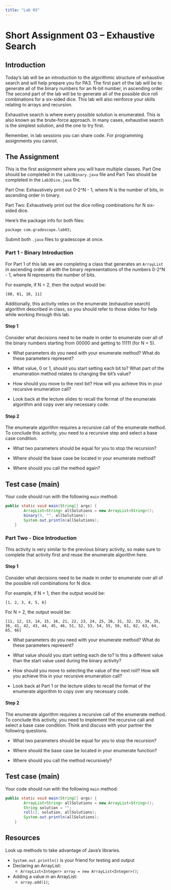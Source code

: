 ```yaml
---
title: "Lab 03"
---
```


# Short Assignment 03 -- Exhaustive Search

## Introduction 

Today's lab will be an introduction to the algorithmic structure of exhaustive
search and will help prepare you for PA3. The first part of the lab will be
to generate all of the binary numbers for an N-bit number, in ascending order. 
The second part of the lab will be to generate all of the possible dice roll
combinations for a six-sided dice. This lab will also reinforce your skills 
relating to arrays and recursion. 

Exhaustive search is where every possible solution is enumerated. This is also
known as the brute-force approach. In many cases, exhaustive search is the simplest
solution, and the one to try first.

Remember, in lab sessions you can share code. For programming assignments you cannot.

## The Assignment

This is the first assignment where you will have multiple classes. Part One should
be completed in the `Lab3Binary.java` file and Part Two should be completed in the
`Lab3Dice.java` file. 

Part One: Exhaustively print out 0-2^N - 1, where N is the number of bits, in ascending
order in binary.  	

Part Two: Exhaustively print out the dice rolling combinations for N six-sided dice. 

Here's the package info for both files:

`package com.gradescope.lab03;`

Submit both `.java` files to gradescope at once.

### Part 1 - Binary Introduction 

For Part 1 of this lab we are completing a class that 
generates an `ArrayList` in ascending order all with the binary representations 
of the numbers 0-2^N - 1, where N represents the number of bits. 

For example, if N = 2, then the output would be:
```
[00, 01, 10, 11]
``` 

Additionally, this activity relies on the 
enumerate (exhaustive search) algorithm described in class, 
so you should refer to those slides for help while working through this lab. 


#### Step 1

Consider what decisions need to be made in order to enumerate over all of the 
binary numbers starting from 00000 and getting to 11111 (for N = 5).

* What parameters do you need with your enumerate method? What do these parameters
represent?  

* What value, 0 or 1, should you start setting each bit to? What part of the 
enumeration method relates to changing the bit's value? 

* How should you move to the next bit? How will
you achieve this in your recursive enumeration call? 

* Look back at the lecture slides to recall the format of the enumerate algorithm
and copy over any necessary code. 

#### Step 2

The enumerate algorithm requires a recursive call of the enumerate 
method. To conclude this activity, you need to a recursive step and select
a base case condition. 

* What two parameters should be equal for you to stop the recursion? 

* Where should the base case be located in your enumerate method? 

* Where should you call the method again? 

## Test case (main)

Your code should run with the following `main` method:

```java
public static void main(String[] args) {
		ArrayList<String> allSolutions = new ArrayList<String>();
		binary(5, "", allSolutions);
		System.out.println(allSolutions);
	}
```


### Part Two - Dice Introduction 

This activity is very similar to the previous binary activity, so make 
sure to complete that activity first and 
reuse the enumerate algorithm here. 

#### Step 1

Consider what decisions need to be made in order to enumerate over all of the 
possible roll combinations for N dice. 

For example, if N = 1, then the output would be:
```
[1, 2, 3, 4, 5, 6]
``` 

For N = 2, the output would be:
```
[11, 12, 13, 14, 15, 16, 21, 22, 23, 24, 25, 26, 31, 32, 33, 34, 35, 36, 41, 42, 43, 44, 45, 46, 51, 52, 53, 54, 55, 56, 61, 62, 63, 64, 65, 66]
``` 

* What parameters do you need with your enumerate method? What do these parameters
represent? 

* What value should you start setting each die to? Is this a different value than 
the start value used during the binary activity? 

* How should you move to selecting the value of the next roll? How will
you achieve this in your recursive enumeration call? 

* Look back at Part 1 or the lecture slides to recall the format of the enumerate 
algorithm to copy over any necessary code. 

#### Step 2

The enumerate algorithm requires a recursive call of the enumerate 
method. To conclude this activity, you need to implement the recursive call and select
a base case condition. Think and discuss with your partner the following 
questions. 

* What two parameters should be equal for you to stop the recursion? 

* Where should the base case be located in your enumerate function? 

* Where should you call the method recursively? 

## Test case (main)

Your code should run with the following `main` method:

```java
public static void main(String[] args) {
		ArrayList<String> allSolutions = new ArrayList<String>();
		String solution = "";
		roll(2, solution, allSolutions);
		System.out.println(allSolutions);
	}
```



## Resources

Look up methods to take advantage of Java's libraries. 

* `System.out.println()` is your friend for testing and output 
* Declaring an ArrayList:
	* `ArrayList<Integer> array = new ArrayList<Integer>()`; 
* Adding a value in an ArrayList: 
	* `array.add(1)`; 
